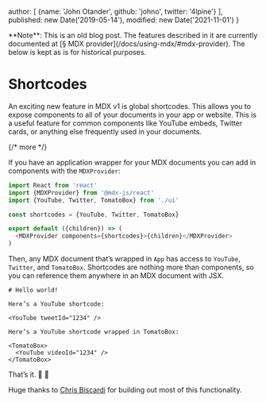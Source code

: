   author: [
    {name: 'John Otander', github: 'johno', twitter: '4lpine'}
  ],
  published: new Date('2019-05-14'),
  modified: new Date('2021-11-01')
}

<Note type="legacy">
  **Note**: This is an old blog post.
  The features described in it are currently documented at
  [§ MDX provider](/docs/using-mdx/#mdx-provider).
  The below is kept as is for historical purposes.
</Note>

# Shortcodes

An exciting new feature in MDX v1 is global shortcodes.
This allows you to expose components to all of your documents in your app or
website.
This is a useful feature for common components like YouTube embeds, Twitter
cards, or anything else frequently used in your documents.

{/* more */}

If you have an application wrapper for your MDX documents
you can add in components with the `MDXProvider`:

```js path="src/App.js"
import React from 'react'
import {MDXProvider} from '@mdx-js/react'
import {YouTube, Twitter, TomatoBox} from './ui'

const shortcodes = {YouTube, Twitter, TomatoBox}

export default ({children}) => (
  <MDXProvider components={shortcodes}>{children}</MDXProvider>
)
```

Then, any MDX document that’s wrapped in `App` has access to `YouTube`,
`Twitter`, and `TomatoBox`.
Shortcodes are nothing more than components, so you can reference them anywhere
in an MDX document with JSX.

```mdx path="example.mdx"
# Hello world!

Here’s a YouTube shortcode:

<YouTube tweetId="1234" />

Here’s a YouTube shortcode wrapped in TomatoBox:

<TomatoBox>
  <YouTube videoId="1234" />
</TomatoBox>
```

That’s it.
🎉 🚀

Huge thanks to [Chris Biscardi](https://christopherbiscardi.com)
for building out most of this functionality.
